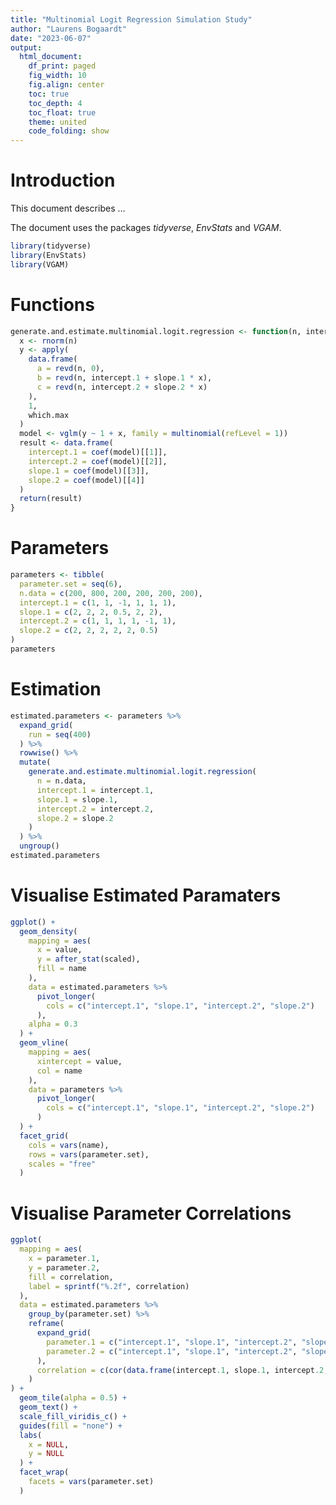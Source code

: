 ```yaml
---
title: "Multinomial Logit Regression Simulation Study"
author: "Laurens Bogaardt"
date: "2023-06-07"
output:
  html_document:
    df_print: paged
    fig_width: 10
    fig.align: center
    toc: true
    toc_depth: 4
    toc_float: true
    theme: united
    code_folding: show
---
```


# Introduction

This document describes ...

The document uses the packages _tidyverse_, _EnvStats_ and _VGAM_.

```r
library(tidyverse)
library(EnvStats)
library(VGAM)
```

# Functions

```r
generate.and.estimate.multinomial.logit.regression <- function(n, intercept.1, slope.1, intercept.2, slope.2) {
  x <- rnorm(n)
  y <- apply(
    data.frame(
      a = revd(n, 0),
      b = revd(n, intercept.1 + slope.1 * x),
      c = revd(n, intercept.2 + slope.2 * x)
    ),
    1,
    which.max
  )
  model <- vglm(y ~ 1 + x, family = multinomial(refLevel = 1))
  result <- data.frame(
    intercept.1 = coef(model)[[1]],
    intercept.2 = coef(model)[[2]],
    slope.1 = coef(model)[[3]],
    slope.2 = coef(model)[[4]]
  )
  return(result)
}
```

# Parameters

```r
parameters <- tibble(
  parameter.set = seq(6),
  n.data = c(200, 800, 200, 200, 200, 200),
  intercept.1 = c(1, 1, -1, 1, 1, 1),
  slope.1 = c(2, 2, 2, 0.5, 2, 2),
  intercept.2 = c(1, 1, 1, 1, -1, 1),
  slope.2 = c(2, 2, 2, 2, 2, 0.5)
)
parameters
```

# Estimation

```r
estimated.parameters <- parameters %>%
  expand_grid(
    run = seq(400)
  ) %>%
  rowwise() %>%
  mutate(
    generate.and.estimate.multinomial.logit.regression(
      n = n.data,
      intercept.1 = intercept.1,
      slope.1 = slope.1,
      intercept.2 = intercept.2,
      slope.2 = slope.2
    )
  ) %>%
  ungroup()
estimated.parameters
```

# Visualise Estimated Paramaters

```r
ggplot() +
  geom_density(
    mapping = aes(
      x = value,
      y = after_stat(scaled),
      fill = name
    ),
    data = estimated.parameters %>%
      pivot_longer(
        cols = c("intercept.1", "slope.1", "intercept.2", "slope.2")
      ),
    alpha = 0.3
  ) +
  geom_vline(
    mapping = aes(
      xintercept = value,
      col = name
    ),
    data = parameters %>%
      pivot_longer(
        cols = c("intercept.1", "slope.1", "intercept.2", "slope.2")
      )
  ) +
  facet_grid(
    cols = vars(name),
    rows = vars(parameter.set),
    scales = "free"
  )
```

# Visualise Parameter Correlations

```r
ggplot(
  mapping = aes(
    x = parameter.1,
    y = parameter.2,
    fill = correlation,
    label = sprintf("%.2f", correlation)
  ),
  data = estimated.parameters %>%
    group_by(parameter.set) %>%
    reframe(
      expand_grid(
        parameter.1 = c("intercept.1", "slope.1", "intercept.2", "slope.2"),
        parameter.2 = c("intercept.1", "slope.1", "intercept.2", "slope.2")
      ),
      correlation = c(cor(data.frame(intercept.1, slope.1, intercept.2, slope.2)))
    )
) +
  geom_tile(alpha = 0.5) +
  geom_text() +
  scale_fill_viridis_c() +
  guides(fill = "none") +
  labs(
    x = NULL,
    y = NULL
  ) +
  facet_wrap(
    facets = vars(parameter.set)
  )
```
